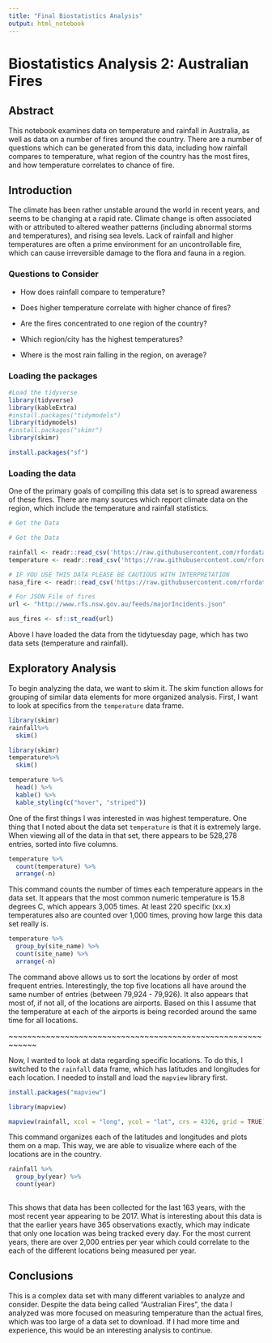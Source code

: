 ```yaml
---
title: "Final Biostatistics Analysis"
output: html_notebook
---
```


# Biostatistics Analysis 2: Australian Fires

## Abstract

This notebook examines data on temperature and rainfall in Australia, as well as data on a number of fires around the country. There are a number of questions which can be generated from this data, including how rainfall compares to temperature, what region of the country has the most fires, and how temperature correlates to chance of fire.

## Introduction

The climate has been rather unstable around the world in recent years, and seems to be changing at a rapid rate. Climate change is often associated with or attributed to altered weather patterns (including abnormal storms and temperatures), and rising sea levels. Lack of rainfall and higher temperatures are often a prime environment for an uncontrollable fire, which can cause irreversible damage to the flora and fauna in a region.

### Questions to Consider

-   How does rainfall compare to temperature?

-   Does higher temperature correlate with higher chance of fires?

-   Are the fires concentrated to one region of the country?

-   Which region/city has the highest temperatures?

-   Where is the most rain falling in the region, on average?

### Loading the packages

```r
#Load the tidyverse
library(tidyverse)
library(kableExtra)
#install.packages("tidymodels")
library(tidymodels)
#install.packages("skimr")
library(skimr)

install.packages("sf")
```

### Loading the data

One of the primary goals of compiling this data set is to spread awareness of these fires. There are many sources which report climate data on the region, which include the temperature and rainfall statistics.

```r
# Get the Data

# Get the Data

rainfall <- readr::read_csv('https://raw.githubusercontent.com/rfordatascience/tidytuesday/master/data/2020/2020-01-07/rainfall.csv')
temperature <- readr::read_csv('https://raw.githubusercontent.com/rfordatascience/tidytuesday/master/data/2020/2020-01-07/temperature.csv')

# IF YOU USE THIS DATA PLEASE BE CAUTIOUS WITH INTERPRETATION
nasa_fire <- readr::read_csv('https://raw.githubusercontent.com/rfordatascience/tidytuesday/master/data/2020/2020-01-07/MODIS_C6_Australia_and_New_Zealand_7d.csv')

# For JSON File of fires
url <- "http://www.rfs.nsw.gov.au/feeds/majorIncidents.json"

aus_fires <- sf::st_read(url)


```

Above I have loaded the data from the tidytuesday page, which has two data sets (temperature and rainfall).

## Exploratory Analysis

To begin analyzing the data, we want to skim it. The skim function allows for grouping of similar data elements for more organized analysis. First, I want to look at specifics from the `temperature` data frame.

```r

library(skimr)
rainfall%>%
  skim()

library(skimr)
temperature%>%
  skim()

temperature %>%
  head() %>%
  kable() %>%
  kable_styling(c("hover", "striped"))
```

One of the first things I was interested in was highest temperature. One thing that I noted about the data set `temperature` is that it is extremely large. When viewing all of the data in that set, there appears to be 528,278 entries, sorted into five columns.

```r
temperature %>%
  count(temperature) %>%
  arrange(-n)
```

This command counts the number of times each temperature appears in the data set. It appears that the most common numeric temperature is 15.8 degrees C, which appears 3,005 times. At least 220 specific (xx.x) temperatures also are counted over 1,000 times, proving how large this data set really is.

```r
temperature %>%
  group_by(site_name) %>%
  count(site_name) %>%
  arrange(-n)
```

The command above allows us to sort the locations by order of most frequent entries. Interestingly, the top five locations all have around the same number of entries (between 79,924 - 79,926). It also appears that most of, if not all, of the locations are airports. Based on this I assume that the temperature at each of the airports is being recorded around the same time for all locations.

\~\~\~\~\~\~\~\~\~\~\~\~\~\~\~\~\~\~\~\~\~\~\~\~\~\~\~\~\~\~\~\~\~\~\~\~\~\~\~\~\~\~\~\~\~\~\~\~\~\~\~\~\~\~\~\~\~\~\~\~

Now, I wanted to look at data regarding specific locations. To do this, I switched to the `rainfall` data frame, which has latitudes and longitudes for each location. I needed to install and load the `mapview` library first.

```r
install.packages("mapview")

library(mapview)
```

```r
mapview(rainfall, xcol = "long", ycol = "lat", crs = 4326, grid = TRUE)
```

This command organizes each of the latitudes and longitudes and plots them on a map. This way, we are able to visualize where each of the locations are in the country.

```r
rainfall %>%
  group_by(year) %>%
  count(year)
  
```

This shows that data has been collected for the last 163 years, with the most recent year appearing to be 2017. What is interesting about this data is that the earlier years have 365 observations exactly, which may indicate that only one location was being tracked every day. For the most current years, there are over 2,000 entries per year which could correlate to the each of the different locations being measured per year.

## Conclusions

This is a complex data set with many different variables to analyze and consider. Despite the data being called "Australian Fires", the data I analyzed was more focused on measuring temperature than the actual fires, which was too large of a data set to download. If I had more time and experience, this would be an interesting analysis to continue.
